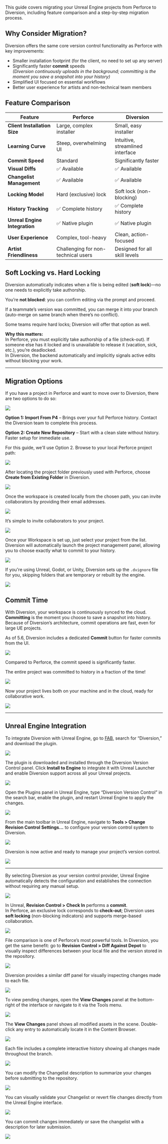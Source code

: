 This guide covers migrating your Unreal Engine projects from Perforce to Diversion, including feature comparison and a step-by-step migration process.

## Why Consider Migration?

Diversion offers the same core version control functionality as Perforce with key improvements:
- Smaller installation footprint (for the client, no need to set up any server)
- Significantly faster **commit** speeds  
  *(Diversion continuously uploads in the background; committing is the moment you save a snapshot into your history)*
- Simplified UI focused on essential workflows
- Better user experience for artists and non-technical team members

## Feature Comparison

| Feature | Perforce | Diversion |
|---------|----------|-----------|
| **Client Installation Size** | Large, complex installer | Small, easy installer |
| **Learning Curve** | Steep, overwhelming UI | Intuitive, streamlined interface |
| **Commit Speed** | Standard | Significantly faster |
| **Visual Diffs** | ✅ Available | ✅ Available |
| **Changelist Management** | ✅ Available | ✅ Available |
| **Locking Model** | Hard (exclusive) lock | Soft lock (non-blocking) |
| **History Tracking** | ✅ Complete history | ✅ Complete history |
| **Unreal Engine Integration** | ✅ Native plugin | ✅ Native plugin |
| **User Experience** | Complex, tool-heavy | Clean, action-focused |
| **Artist Friendliness** | Challenging for non-technical users | Designed for all skill levels |

## Soft Locking vs. Hard Locking

Diversion automatically indicates when a file is being edited (**soft lock**)—no one needs to explicitly take authorship.

You’re **not blocked**: you can confirm editing via the prompt and proceed.

If a teammate’s version was committed, you can merge it into your branch (auto-merge on same branch when there’s no conflict).

Some teams require hard locks; Diversion will offer that option as well.

**Why this matters:**  
In Perforce, you must explicitly take authorship of a file (check-out). If someone else has it locked and is unavailable to release it (vacation, sick, etc.), you’re deadlocked.  
In Diversion, the backend automatically and implicitly signals active edits without blocking your work.

---

## Migration Options

If you have a project in Perforce and want to move over to Diversion, there are two options to do so: 

![](/images/perforce_comparison/image5.png)

**Option 1: Import From P4** – Brings over your full Perforce history. Contact the Diversion team to complete this process.

**Option 2: Create New Repository** – Start with a clean slate without history. Faster setup for immediate use.

For this guide, we'll use Option 2. Browse to your local Perforce project path:

![](/images/perforce_comparison/image1.png)

After locating the project folder previously used with Perforce, choose **Create from Existing Folder** in Diversion.

![](/images/perforce_comparison/image48.png)

Once the workspace is created locally from the chosen path, you can invite collaborators by providing their email addresses.

![](/images/perforce_comparison/image6.png)

It’s simple to invite collaborators to your project.

![](/images/perforce_comparison/image54.png)

Once your Workspace is set up, just select your project from the list. Diversion will automatically launch the project management panel, allowing you to choose exactly what to commit to your history.

![](/images/perforce_comparison/image17.png)

If you're using Unreal, Godot, or Unity, Diversion sets up the `.dvignore` file for you, skipping folders that are temporary or rebuilt by the engine.

![](/images/perforce_comparison/image11.png)

## Commit Time

With Diversion, your workspace is continuously synced to the cloud. **Committing** is the moment you choose to save a snapshot into history. Because of Diversion’s architecture, commit operations are fast, even for large UE projects.  

As of 5.6, Diversion includes a dedicated **Commit** button for faster commits from the UI.

![](/images/perforce_comparison/image29.png)

Compared to Perforce, the commit speed is significantly faster.

The entire project was committed to history in a fraction of the time!

![](/images/perforce_comparison/image19.png)

Now your project lives both on your machine and in the cloud, ready for collaborative work.

![](/images/perforce_comparison/image36.png)

---

## Unreal Engine Integration

To integrate Diversion with Unreal Engine, go to [FAB](https://www.fab.com), search for “Diversion,” and download the plugin.

![](/images/perforce_comparison/image42.png)

The plugin is downloaded and installed through the Diversion Version Control panel. Click **Install to Engine** to integrate it with Unreal Launcher and enable Diversion support across all your Unreal projects.

![](/images/perforce_comparison/image44.png)

Open the Plugins panel in Unreal Engine, type “Diversion Version Control” in the search bar, enable the plugin, and restart Unreal Engine to apply the changes.

![](/images/perforce_comparison/image20.png)

From the main toolbar in Unreal Engine, navigate to **Tools > Change Revision Control Settings…** to configure your version control system to Diversion.

![](/images/perforce_comparison/image7.png)

Diversion is now active and ready to manage your project’s version control.

![](/images/perforce_comparison/image21.png)

---

By selecting Diversion as your version control provider, Unreal Engine automatically detects the configuration and establishes the connection without requiring any manual setup.

![](/images/perforce_comparison/image12.png)

In Unreal, **Revision Control > Check In** performs a **commit**.  
In Perforce, an exclusive lock corresponds to **check-out**; Diversion uses **soft locking** (non-blocking indicators) and supports merge-based collaboration.

![](/images/perforce_comparison/image33.png)

File comparison is one of Perforce’s most powerful tools. In Diversion, you get the same benefit: go to **Revision Control > Diff Against Depot** to visually inspect differences between your local file and the version stored in the repository.

![](/images/perforce_comparison/image22.png)

Diversion provides a similar diff panel for visually inspecting changes made to each file.

![](/images/perforce_comparison/image9.png)

To view pending changes, open the **View Changes** panel at the bottom-right of the interface or navigate to it via the Tools menu.

![](/images/perforce_comparison/image18.png)

The **View Changes** panel shows all modified assets in the scene. Double-click any entry to automatically locate it in the Content Browser.

![](/images/perforce_comparison/image53.png)

Each file includes a complete interactive history showing all changes made throughout the branch.

![](/images/perforce_comparison/image37.png)

You can modify the Changelist description to summarize your changes before submitting to the repository.

![](/images/perforce_comparison/image25.png)

You can visually validate your Changelist or revert file changes directly from the Unreal Engine interface.

![](/images/perforce_comparison/image2.png)

You can commit changes immediately or save the changelist with a description for later submission.

![](/images/perforce_comparison/image35.png)

